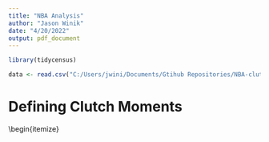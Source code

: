 ```yaml
---
title: "NBA Analysis"
author: "Jason Winik"
date: "4/20/2022"
output: pdf_document
---
```


```r
library(tidycensus)

data <- read.csv("C:/Users/jwini/Documents/Gtihub Repositories/NBA-clutch-perf/[10-22-2019]-[10-11-2020]-combined-stats.csv")
```


# Defining Clutch Moments


\begin{itemize}